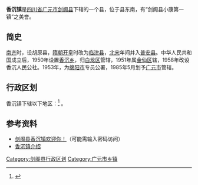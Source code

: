 {{中国乡级行政区|51/08/23/113/000}}
'''香沉镇'''是[[四川省|四川省]][[广元市|广元市]][[剑阁县|剑阁县]]下辖的一个县，位于县东南，有“剑阁县小康第一镇”之美誉。

==简史==
[[南齐|南齐]]时，设胡原县，[[隋朝|隋朝]][[开皇|开皇]]时改为[[临津县|临津县]]，[[北宋|北宋]]年间并入[[普安县_(西魏)|普安县]]。中华人民共和国成立后，1950年设置[[香沉乡|香沉乡]]，归[[白龙区|白龙区]]管辖，1951年属[[金仙区|金仙区]]辖，1958年改设香沉人民公社。1953年，为[[绵阳市|绵阳市]]专员公署，1985年5月划予[[广元市|广元市]]管辖。

== 行政区划 ==
香沉镇下辖以下地区：<ref>{{PRC admin/ref sgc|51/08/23/113/000}}</ref>
{{PRC admin/children|51/08/23/113/000}}。

== 参考资料 ==
{{reflist}}
*[http://www.gyxhw.com/jg/xcz/ 剑阁县香沉镇欢迎你！]{{dead link|date=2018年5月 |bot=InternetArchiveBot |fix-attempted=yes }}（可能需输入密码访问）
*[https://web.archive.org/web/20120615153413/http://www.chinaquhua.cn/sichuan/jiangexian_xiangchenzhen.html 香沉镇介绍]


{{剑阁县行政区划}}
{{四川行政区划小作品}}
[[Category:剑阁县行政区划|Category:剑阁县行政区划]]
[[Category:广元市乡镇|Category:广元市乡镇]]